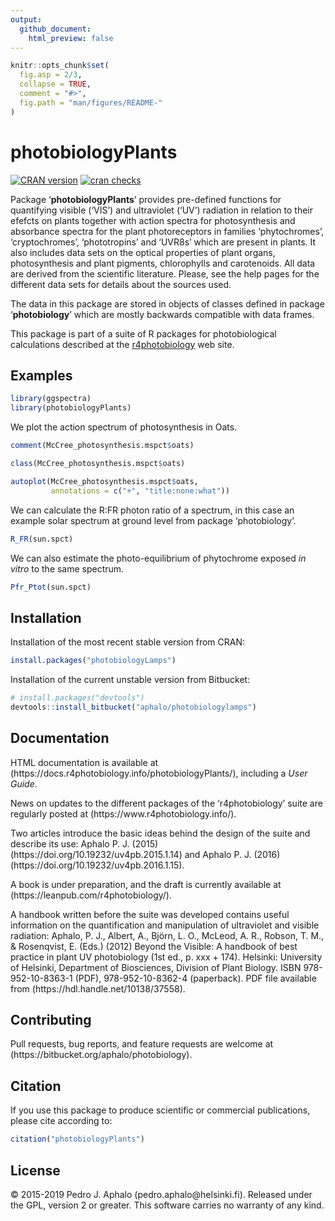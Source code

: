 ```yaml
---
output:
  github_document:
    html_preview: false
---
```


```r
knitr::opts_chunk$set(
  fig.asp = 2/3,
  collapse = TRUE,
  comment = "#>",
  fig.path = "man/figures/README-"
)
```

# photobiologyPlants

[![CRAN version](https://www.r-pkg.org/badges/version-last-release/photobiologyPlants)](https://cran.r-project.org/package=photobiologyPlants) 
[![cran checks](https://cranchecks.info/badges/worst/photobiologyPlants)](https://cran.r-project.org/web/checks/check_results_photobiologyPlants.html)

Package '**photobiologyPlants**' provides pre-defined functions for quantifying
visible ('VIS') and ultraviolet ('UV') radiation in relation to their efefcts on
plants together with action spectra for photosynthesis and absorbance spectra
for the plant photoreceptors in families 'phytochromes', 'cryptochromes',
'phototropins' and 'UVR8s' which are present in plants. It also includes data
sets on the optical properties of plant organs, photosynthesis and plant
pigments, chlorophylls and carotenoids. All data are derived from the scientific
literature. Please, see the help pages for the different data sets for details
about the sources used.

The data in this package are stored in objects of classes defined in package 
'**photobiology**' which are mostly backwards compatible with data frames.

This package is part of a suite of R packages for photobiological calculations described at the [r4photobiology](https://www.r4photobiology.info) web site.

## Examples

```r
library(ggspectra)
library(photobiologyPlants)
```

We plot the action spectrum of photosynthesis in Oats.

```r
comment(McCree_photosynthesis.mspct$oats)
```

```r
class(McCree_photosynthesis.mspct$oats)
```

```r
autoplot(McCree_photosynthesis.mspct$oats, 
         annotations = c("+", "title:none:what"))
```

We can calculate the R:FR photon ratio of a spectrum, in this case an example solar spectrum at ground level from package 'photobiology'.

```r
R_FR(sun.spct)
```
We can also estimate the photo-equilibrium of phytochrome exposed _in vitro_ to the same spectrum. 

```r
Pfr_Ptot(sun.spct)
```


## Installation

Installation of the most recent stable version from CRAN:

```r
install.packages("photobiologyLamps")
```

Installation of the current unstable version from Bitbucket:

```r
# install.packages("devtools")
devtools::install_bitbucket("aphalo/photobiologylamps")
```

## Documentation 

HTML documentation is available at (https://docs.r4photobiology.info/photobiologyPlants/), including a _User Guide_.

News on updates to the different packages of the 'r4photobiology' suite are regularly posted at (https://www.r4photobiology.info/).

Two articles introduce the basic ideas behind the design of the suite and describe its use:
Aphalo P. J. (2015) (https://doi.org/10.19232/uv4pb.2015.1.14) and Aphalo P. J. (2016)  (https://doi.org/10.19232/uv4pb.2016.1.15).

A book is under preparation, and the draft is currently available at (https://leanpub.com/r4photobiology/).

A handbook written before the suite was developed contains useful information on the quantification and manipulation of ultraviolet and visible radiation:
Aphalo, P. J., Albert, A., Björn, L. O., McLeod, A. R., Robson, T. M., & Rosenqvist, E. (Eds.) (2012) Beyond the Visible: A handbook of best practice in plant UV photobiology (1st ed., p. xxx + 174). Helsinki: University of Helsinki, Department of Biosciences, Division of Plant Biology. ISBN 978-952-10-8363-1 (PDF), 978-952-10-8362-4 (paperback). PDF file available from (https://hdl.handle.net/10138/37558).

## Contributing

Pull requests, bug reports, and feature requests are welcome at (https://bitbucket.org/aphalo/photobiology).

## Citation

If you use this package to produce scientific or commercial publications, please cite according to:

```r
citation("photobiologyPlants")
```

## License

© 2015-2019 Pedro J. Aphalo (pedro.aphalo@helsinki.fi). Released under the GPL, version 2 or greater. This software carries no warranty of any kind.

